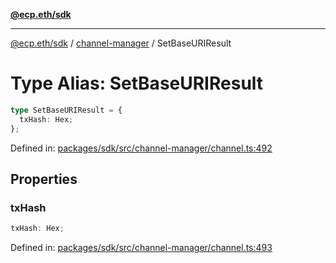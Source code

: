 [**@ecp.eth/sdk**](../../index.mdx)

***

[@ecp.eth/sdk](/sdk-reference/index.mdx) / [channel-manager](/sdk-reference/channel-manager/index.mdx) / SetBaseURIResult

# Type Alias: SetBaseURIResult

```ts
type SetBaseURIResult = {
  txHash: Hex;
};
```

Defined in: [packages/sdk/src/channel-manager/channel.ts:492](https://github.com/ecp-eth/comments-monorepo/blob/main/packages/sdk/src/channel-manager/channel.ts#L492)

## Properties

### txHash

```ts
txHash: Hex;
```

Defined in: [packages/sdk/src/channel-manager/channel.ts:493](https://github.com/ecp-eth/comments-monorepo/blob/main/packages/sdk/src/channel-manager/channel.ts#L493)
